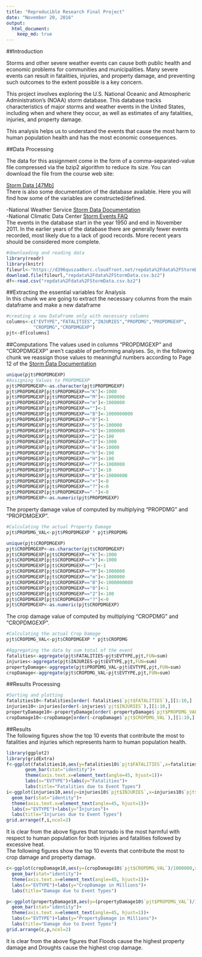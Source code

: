 ```yaml
---
title: "Reproducible Research Final Project"
date: "November 20, 2016"
output:
  html_document:
    keep_md: true
---
```

##Introduction

Storms and other severe weather events can cause both public health and economic problems for communities and municipalities. Many severe events can result in fatalities, injuries, and property damage, and preventing such outcomes to the extent possible is a key concern.

This project involves exploring the U.S. National Oceanic and Atmospheric Administration's (NOAA) storm database. This database tracks characteristics of major storms and weather events in the United States, including when and where they occur, as well as estimates of any fatalities, injuries, and property damage.   

This analysis helps us to understand the events that cause the most harm to human population health and has the most economic consequences.  

 ##Data Processing

The data for this assignment come in the form of a comma-separated-value file compressed via the bzip2 algorithm to reduce its size. You can download the file from the course web site:

[Storm Data [47Mb]](https://d396qusza40orc.cloudfront.net/repdata%2Fdata%2FStormData.csv.bz2)  
There is also some documentation of the database available. Here you will find how some of the variables are constructed/defined.

-National Weather Service [Storm Data Documentation](https://d396qusza40orc.cloudfront.net/repdata%2Fpeer2_doc%2Fpd01016005curr.pdf)  
-National Climatic Data Center [Storm Events FAQ](https://d396qusza40orc.cloudfront.net/repdata%2Fpeer2_doc%2FNCDC%20Storm%20Events-FAQ%20Page.pdf)  
The events in the database start in the year 1950 and end in November 2011. In the earlier years of the database there are generally fewer events recorded, most likely due to a lack of good records. More recent years should be considered more complete.  
```r
#downloading and reading data
library(readr)
library(knitr)
fileurl<-"https://d396qusza40orc.cloudfront.net/repdata%2Fdata%2FStormData.csv.bz2"
download.file(fileurl,"repdata%2Fdata%2FStormData.csv.bz2")
df<-read.csv("repdata%2Fdata%2FStormData.csv.bz2")
```
##Extracting the essential variables for Analysis  
In this chunk we are going to extract the necessary columns from the main dataframe and make a new dataframe
```r
#creating a new DataFrame only with necessary columns
columns<-c("EVTYPE","FATALITIES","INJURIES","PROPDMG","PROPDMGEXP",
          "CROPDMG","CROPDMGEXP")
pjt<-df[columns]
```
##Computations
The values used in columns "PROPDMGEXP" and "CROPDMGEXP" aren't capable of performing analyses. So, in the following chunk we reassign those values to meaningful numbers according to Page 12 of the [Storm Data Documentation](https://d396qusza40orc.cloudfront.net/repdata%2Fpeer2_doc%2Fpd01016005curr.pdf)  

```r
unique(pjt$PROPDMGEXP)
#Assigning Values to PROPDMGEXP
pjt$PROPDMGEXP<-as.character(pjt$PROPDMGEXP)
pjt$PROPDMGEXP[pjt$PROPDMGEXP=="K"]<-1000
pjt$PROPDMGEXP[pjt$PROPDMGEXP=="M"]<-1000000
pjt$PROPDMGEXP[pjt$PROPDMGEXP=="m"]<-1000000
pjt$PROPDMGEXP[pjt$PROPDMGEXP==""]<-1
pjt$PROPDMGEXP[pjt$PROPDMGEXP=="B"]<-1000000000
pjt$PROPDMGEXP[pjt$PROPDMGEXP=="0"]<-1
pjt$PROPDMGEXP[pjt$PROPDMGEXP=="5"]<-100000
pjt$PROPDMGEXP[pjt$PROPDMGEXP=="6"]<-1000000
pjt$PROPDMGEXP[pjt$PROPDMGEXP=="2"]<-100
pjt$PROPDMGEXP[pjt$PROPDMGEXP=="3"]<-1000
pjt$PROPDMGEXP[pjt$PROPDMGEXP=="4"]<-10000
pjt$PROPDMGEXP[pjt$PROPDMGEXP=="h"]<-100
pjt$PROPDMGEXP[pjt$PROPDMGEXP=="H"]<-100
pjt$PROPDMGEXP[pjt$PROPDMGEXP=="7"]<-1000000
pjt$PROPDMGEXP[pjt$PROPDMGEXP=="1"]<-10
pjt$PROPDMGEXP[pjt$PROPDMGEXP=="8"]<-10000000
pjt$PROPDMGEXP[pjt$PROPDMGEXP=="+"]<-0
pjt$PROPDMGEXP[pjt$PROPDMGEXP=="?"]<-0
pjt$PROPDMGEXP[pjt$PROPDMGEXP=="-"]<-0
pjt$PROPDMGEXP<-as.numeric(pjt$PROPDMGEXP)
```
The property damage value of computed by multiplying "PROPDMG" and "PROPDMGEXP".  
```r
#Calculating the actual Property Damage
pjt$PROPDMG_VAL<-pjt$PROPDMGEXP * pjt$PROPDMG
```
```r
unique(pjt$CROPDMGEXP)
pjt$CROPDMGEXP<-as.character(pjt$CROPDMGEXP)
pjt$CROPDMGEXP[pjt$CROPDMGEXP=="K"]<-1000
pjt$CROPDMGEXP[pjt$CROPDMGEXP=="k"]<-1000
pjt$CROPDMGEXP[pjt$CROPDMGEXP==""]<-1
pjt$CROPDMGEXP[pjt$CROPDMGEXP=="M"]<-1000000
pjt$CROPDMGEXP[pjt$CROPDMGEXP=="m"]<-1000000
pjt$CROPDMGEXP[pjt$CROPDMGEXP=="B"]<-1000000000
pjt$CROPDMGEXP[pjt$CROPDMGEXP=="0"]<-1
pjt$CROPDMGEXP[pjt$CROPDMGEXP=="2"]<-100
pjt$CROPDMGEXP[pjt$CROPDMGEXP=="?"]<-0
pjt$CROPDMGEXP<-as.numeric(pjt$CROPDMGEXP)
```
The crop damage value of computed by multiplying "CROPDMG" and "CROPDMGEXP". 
```r
#Calculating the actual Crop Damage
pjt$CROPDMG_VAL<-pjt$CROPDMGEXP * pjt$CROPDMG
```

```r
#Aggregating the data by sum total of the event
fatalities<-aggregate(pjt$FATALITIES~pjt$EVTYPE,pjt,FUN=sum)
injuries<-aggregate(pjt$INJURIES~pjt$EVTYPE,pjt,FUN=sum)
propertyDamage<-aggregate(pjt$PROPDMG_VAL~pjt$EVTYPE,pjt,FUN=sum)
cropDamage<-aggregate(pjt$CROPDMG_VAL~pjt$EVTYPE,pjt,FUN=sum)
```
##Results Processing  
```r
#Sorting and plotting
fatalities10<-fatalities[order(-fatalities$`pjt$FATALITIES`),][1:10,]
injuries10<-injuries[order(-injuries$`pjt$INJURIES`),][1:10,]
propertyDamage10<-propertyDamage[order(-propertyDamage$`pjt$PROPDMG_VAL`),][1:10,]
cropDamage10<-cropDamage[order(-cropDamage$`pjt$CROPDMG_VAL`),][1:10,]
```
##Results  
The following figures show the top 10 events that contribute the most to fatalities and injuries which represents harm to human population health.
```r
library(ggplot2)
library(gridExtra)
f<-ggplot(fatalities10,aes(y=fatalities10$`pjt$FATALITIES`,x=fatalities10$`pjt$EVTYPE`))+
       geom_bar(stat="identity")+
       theme(axis.text.x=element_text(angle=45, hjust=1))+
       labs(x="EVTYPE")+labs(y="Fatalities")+
       labs(title="Fatalities due to Event Types")
i<-ggplot(injuries10,aes(y=injuries10$`pjt$INJURIES`,x=injuries10$`pjt$EVTYPE`))+
  geom_bar(stat="identity")+
  theme(axis.text.x=element_text(angle=45, hjust=1))+
  labs(x="EVTYPE")+labs(y="Injuries")+
  labs(title="Injuries due to Event Types")
grid.arrange(f,i,ncol=2)
```
  
  It is clear from the above figures that tornado is the most harmful with respect to human population for both injuries and fatalities followed by excessive heat.  
  The following figures show the top 10 events that contribute the most to crop damage and property damage.    
```r
c<-ggplot(cropDamage10,aes(y=(cropDamage10$`pjt$CROPDMG_VAL`)/1000000,x=cropDamage10$`pjt$EVTYPE`))+
  geom_bar(stat="identity")+
  theme(axis.text.x=element_text(angle=45, hjust=1))+
  labs(x="EVTYPE")+labs(y="CropDamage in Millions")+
  labs(title="Damage due to Event Types")

p<-ggplot(propertyDamage10,aes(y=(propertyDamage10$`pjt$PROPDMG_VAL`)/1000000,x=propertyDamage10$`pjt$EVTYPE`))+
  geom_bar(stat="identity")+
  theme(axis.text.x=element_text(angle=45, hjust=1))+
  labs(x="EVTYPE")+labs(y="PropertyDamage in Millions")+
  labs(title="Damage due to Event Types")
grid.arrange(c,p,ncol=2)
```

It is clear from the above figures that Floods cause the highest property damage and Droughts cause the highest crop damage.  


